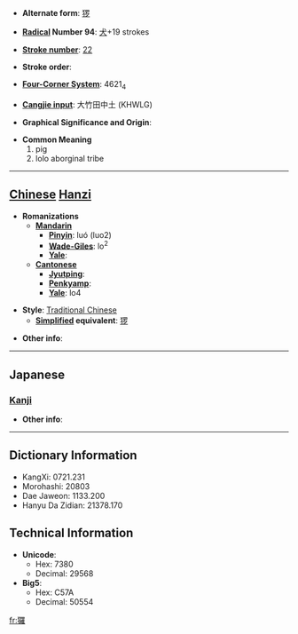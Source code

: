 * '''Alternate form''': [[猡]]

* '''[[Wiktionary:Chinese radical index| Radical]] Number 94''': [[Wiktionary:Chinese radical index 犬|犬]]+19 strokes

* '''[[Wiktionary:Chinese total strokes index|Stroke number]]''': [[Wiktionary:Chinese total strokes index 22|22]]

* '''Stroke order''': 

* '''[[Wiktionary:Chinese four corner index|Four-Corner System]]''': 4621<sub>4</sub>

* '''[[Wiktionary:Chinese Cangjie index|Cangjie input]]''': 大竹田中土 (KHWLG)

* '''Graphical Significance and Origin''': 

* '''Common Meaning'''
*#pig
*# lolo aborginal tribe


----

== [[Chinese]] [[Hanzi]] ==

* '''Romanizations'''
** '''[[Mandarin]]'''
*** '''[[Pinyin]]''': luó (luo2)
*** '''[[Wade-Giles]]''': lo<sup>2</sup>
*** '''[[Yale]]''': 
** '''[[Cantonese]]'''
*** '''[[Jyutping]]''':
*** '''[[Penkyamp]]''': 
*** '''[[Yale]]''': lo4

* '''Style''': [[Traditional Chinese]] 
** '''[[Simplified Chinese|Simplified]] equivalent''': [[猡]]

* '''Other info''': 

----

==Japanese==
===[[Kanji]]===
{{kanji|on readings=[[ら]] (ra)
|kun readings=
}}

* '''Other info''':  

----

== Dictionary Information ==

* KangXi: 0721.231
* Morohashi: 20803
* Dae Jaweon: 1133.200
* Hanyu Da Zidian: 21378.170

== Technical Information ==

* '''Unicode''':
** Hex: 7380
** Decimal: 29568
* '''Big5''':
** Hex: C57A
** Decimal: 50554

[[fr:玀]]